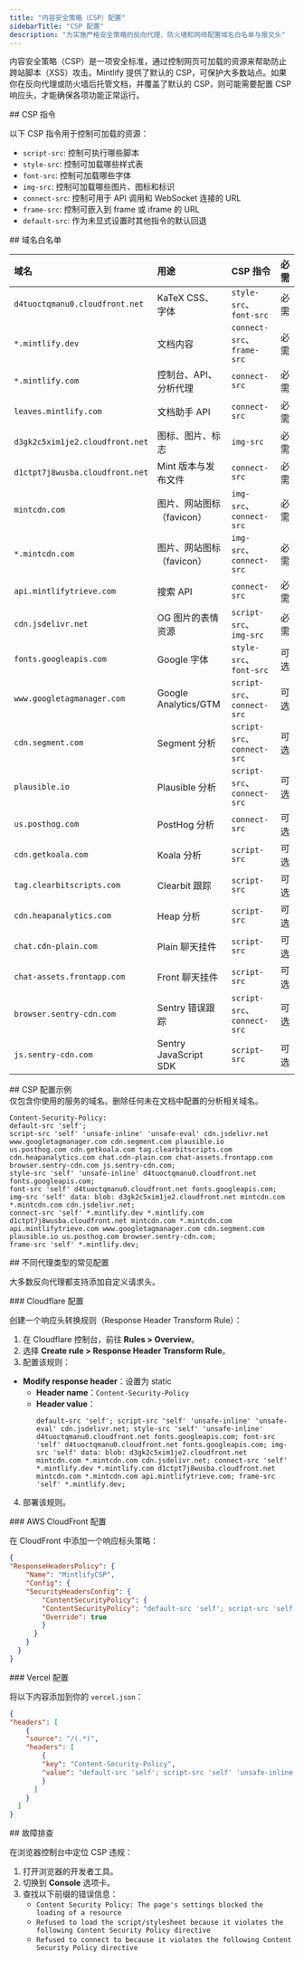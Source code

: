 ```yaml
---
title: "内容安全策略（CSP）配置"
sidebarTitle: "CSP 配置"
description: "为实施严格安全策略的反向代理、防火墙和网络配置域名白名单与报文头"
---
```


内容安全策略（CSP）是一项安全标准，通过控制网页可加载的资源来帮助防止跨站脚本（XSS）攻击。Mintlify 提供了默认的 CSP，可保护大多数站点。如果你在反向代理或防火墙后托管文档，并覆盖了默认的 CSP，则可能需要配置 CSP 响应头，才能确保各项功能正常运行。

<div id="csp-directives">
  ## CSP 指令
</div>

以下 CSP 指令用于控制可加载的资源：

- `script-src`: 控制可执行哪些脚本
- `style-src`: 控制可加载哪些样式表
- `font-src`: 控制可加载哪些字体
- `img-src`: 控制可加载哪些图片、图标和标识
- `connect-src`: 控制可用于 API 调用和 WebSocket 连接的 URL
- `frame-src`: 控制可嵌入到 frame 或 iframe 的 URL
- `default-src`: 作为未显式设置时其他指令的默认回退

<div id="domain-whitelist">
  ## 域名白名单
</div>

| 域名 | 用途 | CSP 指令 | 必需 |
|:-------|:--------|:--------------|:-------|
| `d4tuoctqmanu0.cloudfront.net` | KaTeX CSS、字体 | `style-src`、`font-src` | 必需 |
| `*.mintlify.dev` | 文档内容 | `connect-src`、`frame-src` | 必需 |
| `*.mintlify.com` | 控制台、API、分析代理 | `connect-src` | 必需 |
| `leaves.mintlify.com` | 文档助手 API | `connect-src` | 必需 |
| `d3gk2c5xim1je2.cloudfront.net` | 图标、图片、标志 | `img-src` | 必需 |
| `d1ctpt7j8wusba.cloudfront.net` | Mint 版本与发布文件 | `connect-src` | 必需 |
| `mintcdn.com` | 图片、网站图标（favicon） | `img-src`、`connect-src` | 必需 |
| `*.mintcdn.com` | 图片、网站图标（favicon） | `img-src`、`connect-src` | 必需 |
| `api.mintlifytrieve.com` | 搜索 API | `connect-src` | 必需 |
| `cdn.jsdelivr.net` | OG 图片的表情资源 | `script-src`、`img-src` | 必需 |
| `fonts.googleapis.com` | Google 字体 | `style-src`、`font-src` | 可选 |
| `www.googletagmanager.com` | Google Analytics/GTM | `script-src`、`connect-src` | 可选 |
| `cdn.segment.com` | Segment 分析 | `script-src`、`connect-src` | 可选 |
| `plausible.io` | Plausible 分析 | `script-src`、`connect-src` | 可选 |
| `us.posthog.com` | PostHog 分析 | `connect-src` | 可选 |
| `cdn.getkoala.com` | Koala 分析 | `script-src` | 可选 |
| `tag.clearbitscripts.com` | Clearbit 跟踪 | `script-src` | 可选 |
| `cdn.heapanalytics.com` | Heap 分析 | `script-src` | 可选 |
| `chat.cdn-plain.com` | Plain 聊天挂件 | `script-src` | 可选 |
| `chat-assets.frontapp.com` | Front 聊天挂件 | `script-src` | 可选 |
| `browser.sentry-cdn.com` | Sentry 错误跟踪 | `script-src`、`connect-src` | 可选 |
| `js.sentry-cdn.com` | Sentry JavaScript SDK | `script-src` | 可选 |

<div id="example-csp-configuration">
  ## CSP 配置示例
</div>

<Note>
  仅包含你使用的服务的域名。删除任何未在文档中配置的分析相关域名。
</Note>

```text wrap
Content-Security-Policy:
default-src 'self';
script-src 'self' 'unsafe-inline' 'unsafe-eval' cdn.jsdelivr.net www.googletagmanager.com cdn.segment.com plausible.io
us.posthog.com cdn.getkoala.com tag.clearbitscripts.com cdn.heapanalytics.com chat.cdn-plain.com chat-assets.frontapp.com
browser.sentry-cdn.com js.sentry-cdn.com;
style-src 'self' 'unsafe-inline' d4tuoctqmanu0.cloudfront.net fonts.googleapis.com;
font-src 'self' d4tuoctqmanu0.cloudfront.net fonts.googleapis.com;
img-src 'self' data: blob: d3gk2c5xim1je2.cloudfront.net mintcdn.com *.mintcdn.com cdn.jsdelivr.net;
connect-src 'self' *.mintlify.dev *.mintlify.com d1ctpt7j8wusba.cloudfront.net mintcdn.com *.mintcdn.com
api.mintlifytrieve.com www.googletagmanager.com cdn.segment.com plausible.io us.posthog.com browser.sentry-cdn.com;
frame-src 'self' *.mintlify.dev;
```


<div id="common-configurations-by-proxy-type">
  ## 不同代理类型的常见配置
</div>

大多数反向代理都支持添加自定义请求头。

<div id="cloudflare-configuration">
  ### Cloudflare 配置
</div>

创建一个响应头转换规则（Response Header Transform Rule）：

1. 在 Cloudflare 控制台，前往 **Rules > Overview**。
2. 选择 **Create rule > Response Header Transform Rule**。
3. 配置该规则：

- **Modify response header**：设置为 static
  - **Header name**：`Content-Security-Policy`
  - **Header value**：
    ```text wrap
    default-src 'self'; script-src 'self' 'unsafe-inline' 'unsafe-eval' cdn.jsdelivr.net; style-src 'self' 'unsafe-inline' d4tuoctqmanu0.cloudfront.net fonts.googleapis.com; font-src 'self' d4tuoctqmanu0.cloudfront.net fonts.googleapis.com; img-src 'self' data: blob: d3gk2c5xim1je2.cloudfront.net mintcdn.com *.mintcdn.com cdn.jsdelivr.net; connect-src 'self' *.mintlify.dev *.mintlify.com d1ctpt7j8wusba.cloudfront.net mintcdn.com *.mintcdn.com api.mintlifytrieve.com; frame-src 'self' *.mintlify.dev;
    ```

4. 部署该规则。

<div id="aws-cloudfront-configuration">
  ### AWS CloudFront 配置
</div>

在 CloudFront 中添加一个响应标头策略：

```json
{
"ResponseHeadersPolicy": {
    "Name": "MintlifyCSP",
    "Config": {
    "SecurityHeadersConfig": {
        "ContentSecurityPolicy": {
        "ContentSecurityPolicy": "default-src 'self'; script-src 'self' 'unsafe-inline' 'unsafe-eval' cdn.jsdelivr.net; style-src 'self' 'unsafe-inline' d4tuoctqmanu0.cloudfront.net fonts.googleapis.com; font-src 'self' d4tuoctqmanu0.cloudfront.net fonts.googleapis.com; img-src 'self' data: blob: d3gk2c5xim1je2.cloudfront.net mintcdn.com *.mintcdn.com cdn.jsdelivr.net; connect-src 'self' *.mintlify.dev *.mintlify.com d1ctpt7j8wusba.cloudfront.net mintcdn.com *.mintcdn.com api.mintlifytrieve.com; frame-src 'self' *.mintlify.dev;",
        "Override": true
        }
      }
    }
  }
}
```


<div id="vercel-configuration">
  ### Vercel 配置
</div>

将以下内容添加到你的 `vercel.json`：

```json
{
"headers": [
    {
    "source": "/(.*)",
    "headers": [
        {
        "key": "Content-Security-Policy",
        "value": "default-src 'self'; script-src 'self' 'unsafe-inline' 'unsafe-eval' cdn.jsdelivr.net; style-src 'self' 'unsafe-inline' d4tuoctqmanu0.cloudfront.net fonts.googleapis.com; font-src 'self' d4tuoctqmanu0.cloudfront.net fonts.googleapis.com; img-src 'self' data: blob: d3gk2c5xim1je2.cloudfront.net mintcdn.com *.mintcdn.com cdn.jsdelivr.net; connect-src 'self' *.mintlify.dev *.mintlify.com d1ctpt7j8wusba.cloudfront.net mintcdn.com *.mintcdn.com api.mintlifytrieve.com; frame-src 'self' *.mintlify.dev;"
        }
      ]
    }
  ]
}
```


<div id="troubleshooting">
  ## 故障排查
</div>

在浏览器控制台中定位 CSP 违规：

1. 打开浏览器的开发者工具。
2. 切换到 **Console** 选项卡。
3. 查找以下前缀的错误信息：
    - `Content Security Policy: The page's settings blocked the loading of a resource`
    - `Refused to load the script/stylesheet because it violates the following Content Security Policy directive`
    - `Refused to connect to because it violates the following Content Security Policy directive`
